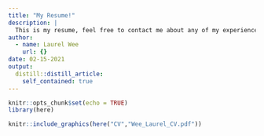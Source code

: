```yaml
---
title: "My Resume!"
description: |
  This is my resume, feel free to contact me about any of my experiences or skills. I am always happy to discuss future oportunities or provide advice to help others figure out their own path.
author:
  - name: Laurel Wee
    url: {}
date: 02-15-2021
output:
  distill::distill_article:
    self_contained: true
---
```


```r
knitr::opts_chunk$set(echo = TRUE)
library(here)
```


```r

knitr::include_graphics(here("CV","Wee_Laurel_CV.pdf"))
```



